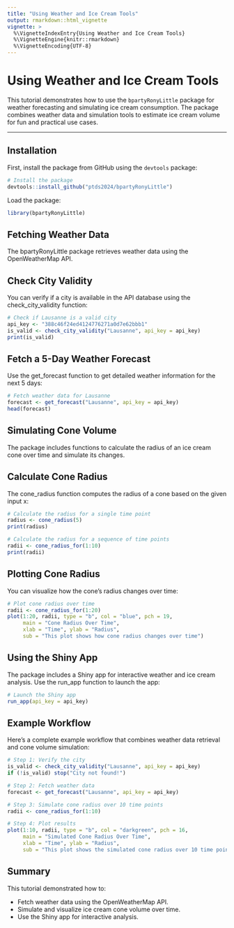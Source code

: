 ```yaml
---
title: "Using Weather and Ice Cream Tools"
output: rmarkdown::html_vignette
vignette: >
  %\VignetteIndexEntry{Using Weather and Ice Cream Tools}
  %\VignetteEngine{knitr::rmarkdown}
  %\VignetteEncoding{UTF-8}
---
```


# Using Weather and Ice Cream Tools

This tutorial demonstrates how to use the `bpartyRonyLittle` package for weather forecasting and simulating ice cream consumption. The package combines weather data and simulation tools to estimate ice cream volume for fun and practical use cases.

---

## Installation

First, install the package from GitHub using the `devtools` package:

```r
# Install the package
devtools::install_github("ptds2024/bpartyRonyLittle")
```

Load the package:
```r
library(bpartyRonyLittle)
```

## Fetching Weather Data

The bpartyRonyLittle package retrieves weather data using the OpenWeatherMap API.

## Check City Validity

You can verify if a city is available in the API database using the check_city_validity function:
```r
# Check if Lausanne is a valid city
api_key <- "388c46f24ed4124776271a0d7e62bbb1"
is_valid <- check_city_validity("Lausanne", api_key = api_key)
print(is_valid)
```

## Fetch a 5-Day Weather Forecast
Use the get_forecast function to get detailed weather information for the next 5 days:

```r
# Fetch weather data for Lausanne
forecast <- get_forecast("Lausanne", api_key = api_key)
head(forecast)
```

## Simulating Cone Volume

The package includes functions to calculate the radius of an ice cream cone over time and simulate its changes.

## Calculate Cone Radius

The cone_radius function computes the radius of a cone based on the given input x:

```r
# Calculate the radius for a single time point
radius <- cone_radius(5)
print(radius)

# Calculate the radius for a sequence of time points
radii <- cone_radius_for(1:10)
print(radii)
```

## Plotting Cone Radius

You can visualize how the cone's radius changes over time:

```r
# Plot cone radius over time
radii <- cone_radius_for(1:20)
plot(1:20, radii, type = "b", col = "blue", pch = 19,
     main = "Cone Radius Over Time",
     xlab = "Time", ylab = "Radius",
     sub = "This plot shows how cone radius changes over time")
```

## Using the Shiny App

The package includes a Shiny app for interactive weather and ice cream analysis. Use the run_app function to launch the app:

```r
# Launch the Shiny app
run_app(api_key = api_key)
```

## Example Workflow
Here’s a complete example workflow that combines weather data retrieval and cone volume simulation:

```r
# Step 1: Verify the city
is_valid <- check_city_validity("Lausanne", api_key = api_key)
if (!is_valid) stop("City not found!")

# Step 2: Fetch weather data
forecast <- get_forecast("Lausanne", api_key = api_key)

# Step 3: Simulate cone radius over 10 time points
radii <- cone_radius_for(1:10)

# Step 4: Plot results
plot(1:10, radii, type = "b", col = "darkgreen", pch = 16,
     main = "Simulated Cone Radius Over Time",
     xlab = "Time", ylab = "Radius",
     sub = "This plot shows the simulated cone radius over 10 time points.")
```

## Summary

This tutorial demonstrated how to:

- Fetch weather data using the OpenWeatherMap API.
- Simulate and visualize ice cream cone volume over time.
- Use the Shiny app for interactive analysis.
